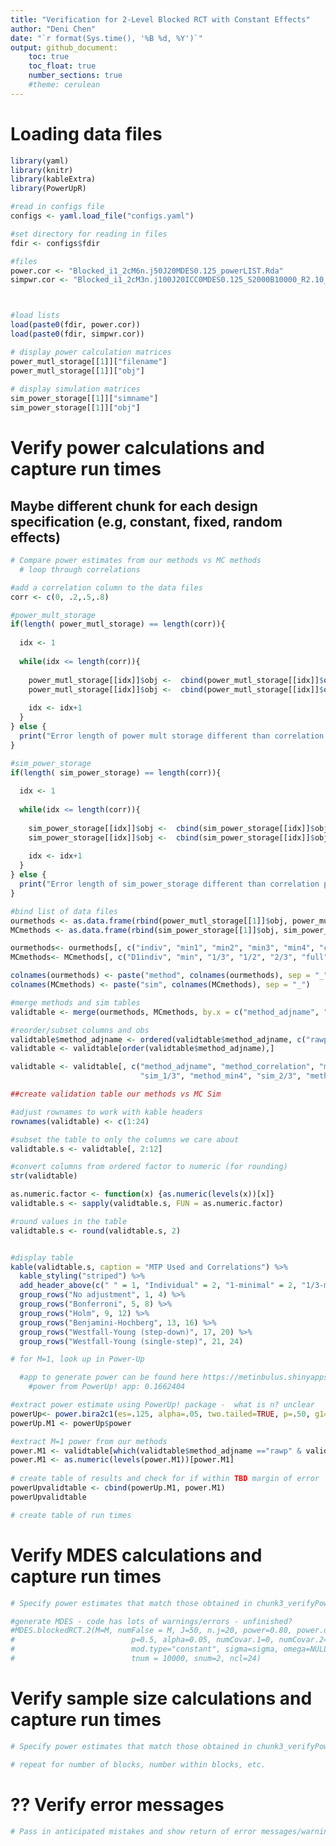 ```yaml
---
title: "Verification for 2-Level Blocked RCT with Constant Effects"
author: "Deni Chen"
date: "`r format(Sys.time(), '%B %d, %Y')`"
output: github_document:
    toc: true
    toc_float: true
    number_sections: true
    #theme: cerulean
---
```


# Loading data files

```r
library(yaml)
library(knitr)
library(kableExtra)
library(PowerUpR)

#read in configs file
configs <- yaml.load_file("configs.yaml")

#set directory for reading in files
fdir <- configs$fdir

#files
power.cor <- "Blocked_i1_2cM6n.j50J20MDES0.125_powerLIST.Rda"
simpwr.cor <- "Blocked_i1_2cM3n.j100J20ICC0MDES0.125_S2000B10000_R2.10_R2.20_simpwrLIST.Rda"



#load lists
load(paste0(fdir, power.cor))
load(paste0(fdir, simpwr.cor))

# display power calculation matrices
power_mutl_storage[[1]]["filename"]
power_mutl_storage[[1]]["obj"]
    
# display simulation matrices
sim_power_storage[[1]]["simname"]
sim_power_storage[[1]]["obj"]

```


# Verify power calculations and capture run times

## Maybe different chunk for each design specification (e.g, constant, fixed, random effects)

```r
# Compare power estimates from our methods vs MC methods
  # loop through correlations

#add a correlation column to the data files
corr <- c(0, .2,.5,.8)

#power_mult_storage
if(length( power_mutl_storage) == length(corr)){
  
  idx <- 1
  
  while(idx <= length(corr)){
    
    power_mutl_storage[[idx]]$obj <-  cbind(power_mutl_storage[[idx]]$obj, correlation = rep(corr[idx], nrow( power_mutl_storage[[idx]]$obj)))
    power_mutl_storage[[idx]]$obj <-  cbind(power_mutl_storage[[idx]]$obj, adjname = c("rawp", "BF","HO", "BH", "WY-SS", "WY-SD"))
    
    idx <- idx+1
  }
} else {
  print("Error length of power mult storage different than correlation parameter")
}

#sim_power_storage
if(length( sim_power_storage) == length(corr)){
  
  idx <- 1
  
  while(idx <= length(corr)){
    
    sim_power_storage[[idx]]$obj <-  cbind(sim_power_storage[[idx]]$obj, correlation = rep(corr[idx], nrow( sim_power_storage[[idx]]$obj)))
    sim_power_storage[[idx]]$obj <-  cbind(sim_power_storage[[idx]]$obj, adjname = c("rawp", "BF", "BH", "HO", "WY-SD"))
    
    idx <- idx+1
  }
} else {
  print("Error length of sim_power_storage different than correlation parameter")
}

#bind list of data files
ourmethods <- as.data.frame(rbind(power_mutl_storage[[1]]$obj, power_mutl_storage[[2]]$obj, power_mutl_storage[[3]]$obj, power_mutl_storage[[4]]$obj))
MCmethods <- as.data.frame(rbind(sim_power_storage[[1]]$obj, sim_power_storage[[2]]$obj, sim_power_storage[[3]]$obj, sim_power_storage[[4]]$obj))

ourmethods<- ourmethods[, c("indiv", "min1", "min2", "min3", "min4", "complete", "correlation", "adjname")]
MCmethods<- MCmethods[, c("D1indiv", "min", "1/3", "1/2", "2/3", "full", "correlation", "adjname")]

colnames(ourmethods) <- paste("method", colnames(ourmethods), sep = "_")
colnames(MCmethods) <- paste("sim", colnames(MCmethods), sep = "_")

#merge methods and sim tables
validtable <- merge(ourmethods, MCmethods, by.x = c("method_adjname", "method_correlation"), by.y = c("sim_adjname", "sim_correlation"), all = TRUE) 

#reorder/subset columns and obs
validtable$method_adjname <- ordered(validtable$method_adjname, c("rawp", "BF", "HO", "BH", "WY-SD", "WY-SS"))
validtable <- validtable[order(validtable$method_adjname),]

validtable <- validtable[, c("method_adjname", "method_correlation", "method_indiv", "sim_D1indiv", "method_min1", "sim_min", "method_min2",
                             "sim_1/3", "method_min4", "sim_2/3", "method_complete", "sim_full")]

##create validation table our methods vs MC Sim

#adjust rownames to work with kable headers
rownames(validtable) <- c(1:24)

#subset the table to only the columns we care about
validtable.s <- validtable[, 2:12]

#convert columns from ordered factor to numeric (for rounding)
str(validtable)

as.numeric.factor <- function(x) {as.numeric(levels(x))[x]}
validtable.s <- sapply(validtable.s, FUN = as.numeric.factor)

#round values in the table
validtable.s <- round(validtable.s, 2)


#display table
kable(validtable.s, caption = "MTP Used and Correlations") %>%
  kable_styling("striped") %>%
  add_header_above(c(" " = 1, "Individual" = 2, "1-minimal" = 2, "1/3-minimal" = 2, "2/3-minimal" = 2, "Complete" = 2)) %>%
  group_rows("No adjustment", 1, 4) %>%
  group_rows("Bonferroni", 5, 8) %>% 
  group_rows("Holm", 9, 12) %>%
  group_rows("Benjamini-Hochberg", 13, 16) %>%
  group_rows("Westfall-Young (step-down)", 17, 20) %>%
  group_rows("Westfall-Young (single-step)", 21, 24)


```

```r
# for M=1, look up in Power-Up

  #app to generate power can be found here https://metinbulus.shinyapps.io/powerupr/
    #power from PowerUp! app: 0.1662404

#extract power estimate using PowerUp! package -  what is n? unclear
powerUp<- power.bira2c1(es=.125, alpha=.05, two.tailed=TRUE, p=.50, g1=0, r21=0, n=50, J=20)
powerUp.M1 <- powerUp$power

#extract M=1 power from our methods
power.M1 <- validtable[which(validtable$method_adjname =="rawp" & validtable$method_correlation == "0"), "method_indiv"]
power.M1 <- as.numeric(levels(power.M1))[power.M1]
  
# create table of results and check for if within TBD margin of error
powerUpvalidtable <- cbind(powerUp.M1, power.M1)
powerUpvalidtable

# create table of run times

```

# Verify MDES calculations and capture run times

```r

# Specify power estimates that match those obtained in chunk3_verifyPower (grab from final table/matrix) and corresponding sample size - and check that returned MDES is correct

#generate MDES - code has lots of warnings/errors - unfinished?
#MDES.blockedRCT.2(M=M, numFalse = M, J=50, n.j=20, power=0.80, power.definition = "min2", MTP = "BF", marginError = 0.005,
#                          p=0.5, alpha=0.05, numCovar.1=0, numCovar.2=0, R2.1=0, R2.2=0, ICC=0, 
#                          mod.type="constant", sigma=sigma, omega=NULL,
#                          tnum = 10000, snum=2, ncl=24)


```

# Verify sample size calculations and capture run times

```r

# Specify power estimates that match those obtained in chunk3_verifyPower (grab from final table/matrix) and corresponding MDES - and check that returned sample size is correct

# repeat for number of blocks, number within blocks, etc. 

```

# ?? Verify error messages


```r

# Pass in anticipated mistakes and show return of error messages/warnings?

```



